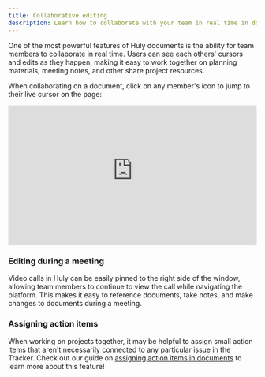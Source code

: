 ```yaml
---
title: Collaborative editing
description: Learn how to collaborate with your team in real time in documents.
---
```



<YouTube id='CyRlFuOaruQ' posterQuality='max' />

One of the most powerful features of Huly documents is the ability for team members to collaborate in real time. Users can see each others' cursors and edits as they happen, making it easy to work together on planning materials, meeting notes, and other share project resources.

When collaborating on a document, click on any member's icon to jump to their live cursor on the page:

<div style="position: relative; padding-top: 56.25%;">
  <iframe
    src="https://customer-davn16od7sue0s1k.cloudflarestream.com/da42cfc74a52ab06d15af987dd55941e/iframe?poster=https%3A%2F%2Fcustomer-davn16od7sue0s1k.cloudflarestream.com%2Fda42cfc74a52ab06d15af987dd55941e%2Fthumbnails%2Fthumbnail.jpg%3Ftime%3D%26height%3D600"
    loading="lazy"
    style="border: none; position: absolute; top: 0; left: 0; height: 100%; width: 100%;"
    allow="accelerometer; gyroscope; autoplay; encrypted-media; picture-in-picture;"
    allowfullscreen="true"
  ></iframe>
</div>

### Editing during a meeting
Video calls in Huly can be easily pinned to the right side of the window, allowing team members to continue to view the call while navigating the platform. This makes it easy to reference documents, take notes, and make changes to documents during a meeting.

### Assigning action items
When working on projects together, it may be helpful to assign small action items that aren't necessarily connected to any particular issue in the Tracker. Check out our guide on [assigning action items in documents](/knowledge-management/documents-action-items) to learn more about this feature!